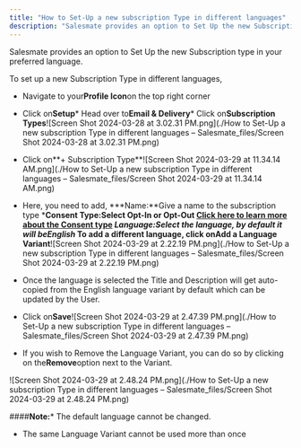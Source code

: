 ```yaml
---
title: "How to Set-Up a new subscription Type in different languages"
description: "Salesmate provides an option to Set Up the new Subscription type in your preferred language."
---
```


Salesmate provides an option to Set Up the new Subscription type in your preferred language.

To set up a new Subscription Type in different languages,


*   Navigate to your**Profile Icon**on the top right corner

*   Click on**Setup***   Head over to**Email & Delivery***   Click on**Subscription Types**![Screen Shot 2024-03-28 at 3.02.31 PM.png](./How to Set-Up a new subscription Type in different languages – Salesmate_files/Screen Shot 2024-03-28 at 3.02.31 PM.png)


*   Click on**\+ Subscription Type**![Screen Shot 2024-03-29 at 11.34.14 AM.png](./How to Set-Up a new subscription Type in different languages – Salesmate_files/Screen Shot 2024-03-29 at 11.34.14 AM.png)


*   Here, you need to add,
    ***Name:**Give a name to the subscription type
    ***Consent Type:**Select Opt-In or Opt-Out [Click here to learn more about the Consent type](https://support.salesmate.io/hc/en-us/articles/19613366377241)
    ***Language:**Select the language, by default it will be**English***   To add a different language, click on**Add a Language Variant**![Screen Shot 2024-03-29 at 2.22.19 PM.png](./How to Set-Up a new subscription Type in different languages – Salesmate_files/Screen Shot 2024-03-29 at 2.22.19 PM.png)


*   Once the language is selected the Title and Description will get auto-copied from the English language variant by default which can be updated by the User.

*   Click on**Save**![Screen Shot 2024-03-29 at 2.47.39 PM.png](./How to Set-Up a new subscription Type in different languages – Salesmate_files/Screen Shot 2024-03-29 at 2.47.39 PM.png)


*   If you wish to Remove the Language Variant, you can do so by clicking on the**Remove**option next to the Variant.

![Screen Shot 2024-03-29 at 2.48.24 PM.png](./How to Set-Up a new subscription Type in different languages – Salesmate_files/Screen Shot 2024-03-29 at 2.48.24 PM.png)

<Note>


####**Note:***   The default language cannot be changed.

*   The same Language Variant cannot be used more than once

</Note>

